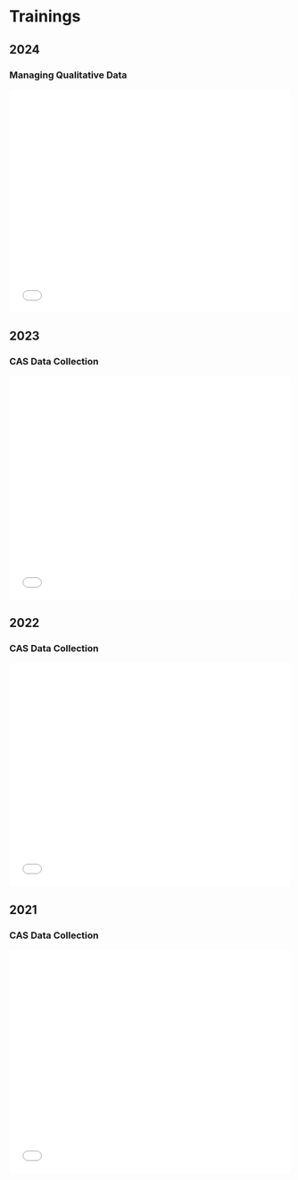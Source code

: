 # Trainings {.unnumbered}

## 2024

### Managing Qualitative Data

<embed src="slides/trainings/2024_managing-observational-data.pdf" type="application/pdf" width="100%" height="400px" />

## 2023

### CAS Data Collection

<embed src="slides/trainings/2023_cas-data-collection.pdf" type="application/pdf" width="100%" height="400px" />

## 2022

### CAS Data Collection

<embed src="slides/trainings/2022_cas-data-collection.pdf" type="application/pdf" width="100%" height="400px" />

## 2021

### CAS Data Collection

<embed src="slides/trainings/2021_cas-data-collection.pdf" type="application/pdf" width="100%" height="400px" />
